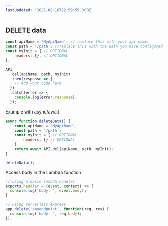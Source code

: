```yaml
---
lastUpdated: '2021-08-16T22:59:55.000Z'
---
```

## DELETE data

```javascript
const apiName = 'MyApiName'; // replace this with your api name.
const path = '/path'; //replace this with the path you have configured on your API
const myInit = { // OPTIONAL
    headers: {}, // OPTIONAL
};

API
  .del(apiName, path, myInit)
  .then(response => {
    // Add your code here
  })
  .catch(error => {
    console.log(error.response);
  });
```

Example with async/await

```javascript
async function deleteData() { 
    const apiName = 'MyApiName';
    const path = '/path';
    const myInit = { // OPTIONAL
        headers: {} // OPTIONAL
    }
    return await API.del(apiName, path, myInit);
}

deleteData();
```

Access body in the Lambda function

```javascript
// using a basic lambda handler
exports.handler = (event, context) => {
  console.log('body: ', event.body);
}

// using serverless express
app.delete('/myendpoint', function(req, res) {
  console.log('body: ', req.body);
});
```
